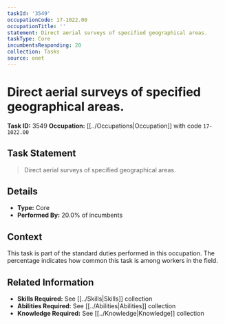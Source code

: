 ```yaml
---
taskId: '3549'
occupationCode: 17-1022.00
occupationTitle: ''
statement: Direct aerial surveys of specified geographical areas.
taskType: Core
incumbentsResponding: 20
collection: Tasks
source: onet
---
```

# Direct aerial surveys of specified geographical areas.

**Task ID:** 3549
**Occupation:** [[../Occupations|Occupation]] with code `17-1022.00`

## Task Statement

> Direct aerial surveys of specified geographical areas.

## Details

- **Type:** Core
- **Performed By:** 20.0% of incumbents

## Context

This task is part of the standard duties performed in this occupation. The percentage indicates how common this task is among workers in the field.

## Related Information

- **Skills Required:** See [[../Skills|Skills]] collection
- **Abilities Required:** See [[../Abilities|Abilities]] collection
- **Knowledge Required:** See [[../Knowledge|Knowledge]] collection
